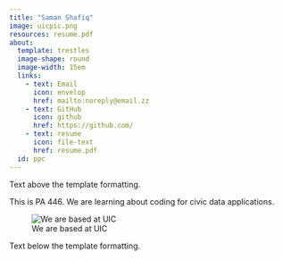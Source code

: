 ```yaml
---
title: "Saman Shafiq"
image: uicpic.png
resources: resume.pdf
about: 
  template: trestles
  image-shape: round
  image-width: 15em
  links: 
    - text: Email
      icon: envelop
      href: mailto:noreply@email.zz
    - text: GitHub
      icon: github
      href: https://github.com/
    - text: resume
      icon: file-text
      href: resume.pdf
  id: ppc
---
```


Text above the template formatting.

:::{#ppc}
This is PA 446.
We are learning about coding for civic data applications. 

![We are based at UIC](atuic.png)
:::

Text below the template formatting.

